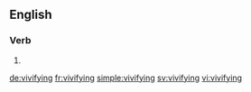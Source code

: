==English==

===Verb===
{{head|en}}

# {{present participle of|vivify}}

[[de:vivifying]]
[[fr:vivifying]]
[[simple:vivifying]]
[[sv:vivifying]]
[[vi:vivifying]]